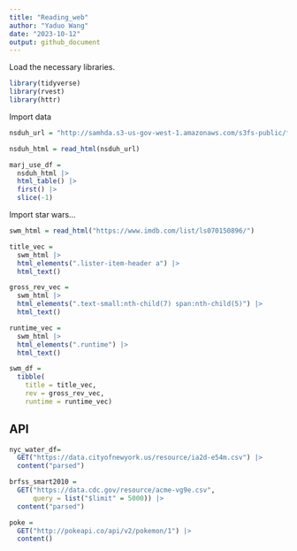 ```yaml
---
title: "Reading_web"
author: "Yaduo Wang"
date: "2023-10-12"
output: github_document
---
```


Load the necessary libraries. 
```r
library(tidyverse)
library(rvest)
library(httr)
```

Import data
```r
nsduh_url = "http://samhda.s3-us-gov-west-1.amazonaws.com/s3fs-public/field-uploads/2k15StateFiles/NSDUHsaeShortTermCHG2015.htm"

nsduh_html = read_html(nsduh_url)

marj_use_df = 
  nsduh_html |> 
  html_table() |> 
  first() |> 
  slice(-1)
```

Import star wars...
```r
swm_html = read_html("https://www.imdb.com/list/ls070150896/")

title_vec = 
  swm_html |>
  html_elements(".lister-item-header a") |>
  html_text()

gross_rev_vec = 
  swm_html |>
  html_elements(".text-small:nth-child(7) span:nth-child(5)") |>
  html_text()

runtime_vec = 
  swm_html |>
  html_elements(".runtime") |>
  html_text()

swm_df = 
  tibble(
    title = title_vec,
    rev = gross_rev_vec,
    runtime = runtime_vec)
```

## API
```r
nyc_water_df= 
  GET("https://data.cityofnewyork.us/resource/ia2d-e54m.csv") |> 
  content("parsed")
```

```r
brfss_smart2010 = 
  GET("https://data.cdc.gov/resource/acme-vg9e.csv",
      query = list("$limit" = 5000)) |> 
  content("parsed")
```

```r
poke = 
  GET("http://pokeapi.co/api/v2/pokemon/1") |>
  content()
```

